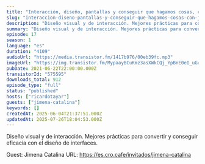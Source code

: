 ```yaml
---
title: "Interacción, diseño, pantallas y conseguir que hagamos cosas, con Jimena Catalina"
slug: "interaccion-diseno-pantallas-y-conseguir-que-hagamos-cosas-con-jimena-catalina"
description: "Diseño visual y de interacción. Mejores prácticas para convertir y conseguir eficacia con el diseño de interfaces.\n\nGuest: Jimena Catalina\nURL: https://es.cro.cafe/invitados/jimena-catalina"
summary: "Diseño visual y de interacción. Mejores prácticas para convertir y conseguir eficacia con el diseño de interfaces."
episode: 17
season: 1
language: "es"
duration: "4109"
audioUrl: "https://media.transistor.fm/1417b976/00eb39fc.mp3"
imageUrl: "https://img.transistor.fm/MypaayBCuKmz3asXWkCQj_YpBnE0eI_uGxUwuT5MJw0/rs:fill:0:0:1/w:3000/h:3000/q:60/aHR0cHM6Ly9pbWct/dXBsb2FkLXByb2R1/Y3Rpb24udHJhbnNp/c3Rvci5mbS8yODdh/OTRlODc0OWFkMTYx/ZjhmMTg0YWI0OTcz/MWIxNC5qcGc.webp"
pubDate: 2021-06-22T22:00:00.000Z
transistorId: "575595"
downloads_total: 912
episode_type: "full"
status: "published"
hosts: ["ricardotayar"]
guests: ["jimena-catalina"]
keywords: []
createdAt: 2025-06-04T21:37:51.000Z
updatedAt: 2025-07-26T18:04:53.000Z
---
```


Diseño visual y de interacción. Mejores prácticas para convertir y conseguir eficacia con el diseño de interfaces.

Guest: Jimena Catalina
URL: https://es.cro.cafe/invitados/jimena-catalina
